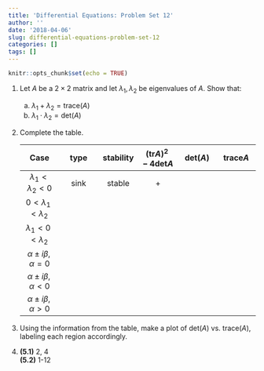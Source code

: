 ```yaml
---
title: 'Differential Equations: Problem Set 12'
author: ''
date: '2018-04-06'
slug: differential-equations-problem-set-12
categories: []
tags: []
---
```


```r
knitr::opts_chunk$set(echo = TRUE)
```

1.  Let $A$ be a $2\times 2$ matrix and let $\lambda_1, \lambda_2$ be eigenvalues of $A$. Show that:

    a.  $\lambda_1 + \lambda_2 =\text{trace}(A)$
    a.  $\lambda_1 \cdot \lambda_2  =\text{det}(A)$
    
1.  Complete the table.

    |Case|type|stability|$(\text{tr}A)^2-4\text{det}A$|$\text{det}(A)$|$\text{trace}A$|
    |:----:|:----:|:----:|:----:|:----:|:----:|
    |$\lambda_1 < \lambda_2 < 0$|sink|stable|+| | |
    |$0 < \lambda_1 < \lambda_2$| | | | | |
    |$\lambda_1 < 0 < \lambda_2$| | | | | |
    |$\alpha\pm i\beta , \alpha = 0$| | | | | |
    |$\alpha\pm i\beta , \alpha < 0$| | | | | |
    |$\alpha\pm i\beta , \alpha\gt 0$| | | | | |
    
1.  Using the information from the table, make a plot of $\text{det}(A)$ vs. $\text{trace}(A)$, labeling each region accordingly.

1.  **(5.1)** 2, 4  
    **(5.2)** 1-12